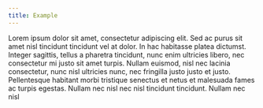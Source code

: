 ```yaml
---
title: Example
---
```


Lorem ipsum dolor sit amet, consectetur adipiscing elit. Sed ac purus sit amet nisl
tincidunt tincidunt vel at dolor. In hac habitasse platea dictumst. Integer
sagittis, tellus a pharetra tincidunt, nunc enim ultricies libero, nec
consectetur mi justo sit amet turpis. Nullam euismod, nisl nec lacinia
consectetur, nunc nisl ultricies nunc, nec fringilla justo justo et justo.
Pellentesque habitant morbi tristique senectus et netus et malesuada fames ac
turpis egestas. Nullam nec nisl nec nisl tincidunt tincidunt. Nullam nec nisl